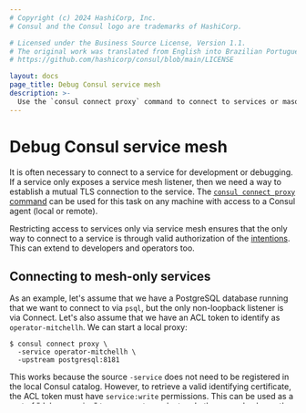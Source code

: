 ```yaml
---
# Copyright (c) 2024 HashiCorp, Inc.
# Consul and the Consul logo are trademarks of HashiCorp.

# Licensed under the Business Source License, Version 1.1.
# The original work was translated from English into Brazilian Portuguese.
# https://github.com/hashicorp/consul/blob/main/LICENSE

layout: docs
page_title: Debug Consul service mesh
description: >-
  Use the `consul connect proxy` command to connect to services or masquerade as other services for development and debugging purposes. Example code demonstrates connecting to services that are part of the service mesh as listeners only.
---
```


# Debug Consul service mesh

It is often necessary to connect to a service for development or debugging. If a service only exposes a service mesh listener, then we need a way to establish a mutual TLS connection to the service. The [`consul connect proxy` command](/consul/commands/connect/proxy) can be used for this task on any machine with access to a Consul agent (local or remote).

Restricting access to services only via service mesh ensures that the only way to connect to a service is through valid authorization of the [intentions](/consul/docs/secure-mesh/intention). This can extend to developers and operators too.

## Connecting to mesh-only services

As an example, let's assume that we have a PostgreSQL database running that we want to connect to via `psql`, but the only non-loopback listener is via Connect. Let's also assume that we have an ACL token to identify as `operator-mitchellh`. We can start a local proxy:

```shell-session
$ consul connect proxy \
  -service operator-mitchellh \
  -upstream postgresql:8181
```

This works because the source `-service` does not need to be registered in the local Consul catalog. However, to retrieve a valid identifying certificate, the ACL token must have `service:write` permissions. This can be used as a sort of "debug service" to represent people, too. In the example above, the proxy is identifying as `operator-mitchellh`.

With the proxy running, we can now use `psql` like normal:

```shell-session
$ psql --host=127.0.0.1 --port=8181 --username=mitchellh mydb
>
```

This `psql` session is now happening through our local proxy via an authorized mutual TLS connection to the PostgreSQL service in our Consul catalog.

### Masquerading as a service

You can also easily masquerade as any source service by setting the `-service` value to any service. Note that the proper ACL permissions are required to perform this task.

For example, if you have an ACL token that allows `service:write` for `web` and you want to connect to the `postgresql` service as "web", you can start a proxy like so:

```shell-session
$ consul connect proxy \
  -service web \
  -upstream postgresql:8181
```
